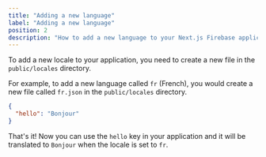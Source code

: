 ```yaml
---
title: "Adding a new language"
label: "Adding a new language"
position: 2
description: "How to add a new language to your Next.js Firebase application."
---
```


To add a new locale to your application, you need to create a new file in the `public/locales` directory.

For example, to add a new language called `fr` (French), you would create a new file called `fr.json` in the `public/locales` directory.

```json
{
  "hello": "Bonjour"
}
```

That's it! Now you can use the `hello` key in your application and it will be translated to `Bonjour` when the locale is set to `fr`.